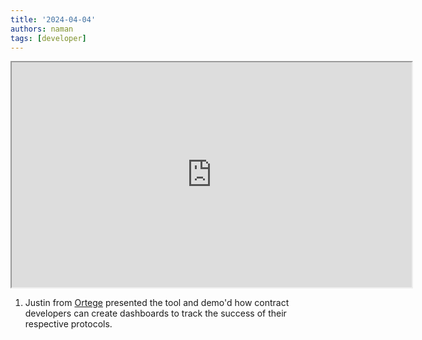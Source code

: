 ```yaml
---
title: '2024-04-04'
authors: naman
tags: [developer]
---
```


<iframe
  src="https://drive.google.com/file/d/1ZUdrK0YuF69un_KA3rJGvZaD_wmgYG8N/preview"
  width="640"
  height="360"
  allow="autoplay"
></iframe>

1. Justin from [Ortege](https://www.ortege.ai/) presented the tool and demo'd how contract developers can create dashboards to track the success of their respective protocols.
